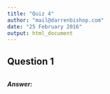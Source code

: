 ```yaml
---
title: "Quiz 4"
author: "mail@darrenbishop.com"
date: "25 February 2016"
output: html_document
---
```


## Question 1

```r
```

***Answer:*** 
